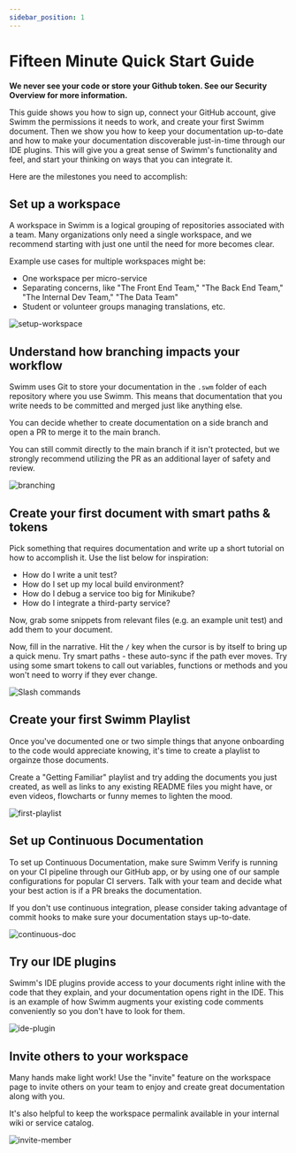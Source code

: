 ```yaml
---
sidebar_position: 1
---
```


# Fifteen Minute Quick Start Guide

**We never see your code or store your Github token. See our <Link to="/github">Security Overview</Link>
for more information.**

This guide shows you how to sign up, connect your GitHub account, 
give Swimm the permissions it needs to work, and create your first Swimm 
document. Then we show you how to keep your documentation up-to-date and how to make your documentation discoverable 
just-in-time through our IDE plugins. This will give you a great sense of 
Swimm's functionality and feel, and start your thinking on ways that you 
can integrate it.

Here are the milestones you need to accomplish:

## Set up a workspace

A workspace in Swimm is a logical grouping of repositories associated with a team.
Many organizations only need a single workspace, and we recommend starting with just
one until the need for more becomes clear.

Example use cases for multiple workspaces might be:

 - One workspace per micro-service
 - Separating concerns, like "The Front End Team," "The Back End Team," "The Internal Dev Team," "The Data Team"
 - Student or volunteer groups managing translations, etc.

![setup-workspace](../static/img/15min-setup-workspace.png)

## Understand how branching impacts your workflow

Swimm uses Git to store your documentation in the `.swm` folder of each repository
where you use Swimm. This means that documentation that you write needs to be committed
and merged just like anything else. 

You can decide whether to create documentation on a side branch and open a PR to merge it to the main 
branch.

You can still commit directly to the main branch if it isn't protected, but we
strongly recommend utilizing the PR as an additional layer of safety and 
review. 

![branching](../static/img/15min-setup-branching.png)

## Create your first document with smart paths & tokens

Pick something that requires documentation and write up a short
tutorial on how to accomplish it. Use the list below for inspiration:

 - How do I write a unit test?
 - How do I set up my local build environment?
 - How do I debug a service too big for Minikube?
 - How do I integrate a third-party service?

 Now, grab some snippets from relevant files (e.g. an example unit test) and add them to
 your document.

 Now, fill in the narrative. Hit the `/` key when the cursor is by itself to bring up 
 a quick menu. Try smart paths - these auto-sync if the path ever moves. Try using some
 smart tokens to call out variables, functions or methods and you won't need to worry
 if they ever change. 

![Slash commands](../static/img/slash-command.gif)

## Create your first Swimm Playlist

Once you've documented one or two simple things that anyone onboarding to the code would
appreciate knowing, it's time to create a playlist to orgainze those documents.

Create a "Getting Familiar" playlist and try adding the documents you just created, as well
as links to any existing README files you might have, or even videos, flowcharts or funny 
memes to lighten the mood. 

![first-playlist](../static/img/15min-setup-first-playlist.png)

## Set up Continuous Documentation

To set up Continuous Documentation, make sure Swimm Verify is running on your CI pipeline through our GitHub app, or
by using one of our sample configurations for popular CI servers. Talk with your team
and decide what your best action is if a PR breaks the documentation. 

If you don't use continuous integration, please consider taking advantage of commit hooks
to make sure your documentation stays up-to-date.

![continuous-doc](../static/img/15min-setup-continuous-doc.png)

## Try our IDE plugins

Swimm's IDE plugins provide access to your documents right inline with the code
that they explain, and your documentation opens right in the IDE. This is an example of how Swimm augments your existing code
comments conveniently so you don't have to look for them. 

![ide-plugin](../static/img/15min-setup-ide-plugin.png)

## Invite others to your workspace

Many hands make light work! Use the "invite" feature on the workspace page to invite others
on your team to enjoy and create great documentation along with you.

It's also helpful to keep the workspace permalink available in your internal wiki or service
catalog.  

![invite-member](../static/img/15min-setup-invite-member.png)
